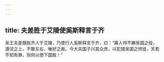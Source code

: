 ```yaml
---
---
---
```

title: 夫差胜于艾陵使奚斯释言于齐
---


吴王夫差既胜齐人于艾陵，乃使行人奚斯释言于齐，曰：“寡人帅不腆吴国之役，遵汶之上，不敢左右，唯好之故。今大夫国子兴其众庶，以犯猎吴国之师徒，天若不知有罪，则何以使下国胜！”

